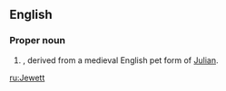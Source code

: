 {{wikipedia}}
==English==

===Proper noun===
{{en-proper noun}}

# {{surname|[[patronymic]]|from=given names|dot=}}, derived from a medieval English pet form of [[Julian]].

[[ru:Jewett]]